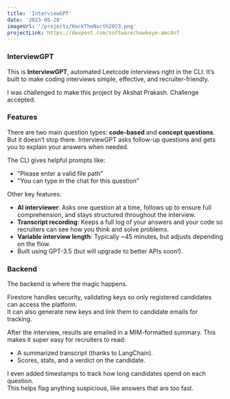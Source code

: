 ```yaml
---
title: 'InterviewGPT'
date: '2023-05-20'
imageUrl: '/projects/HackTheNorth2023.png'
projectLink: https://devpost.com/software/hawkeye-amc4n7
---
```


### InterviewGPT

This is **InterviewGPT**, automated Leetcode interviews right in the CLI.
It’s built to make coding interviews simple, effective, and recruiter-friendly.

I was challenged to make this project by Akshat Prakash. Challenge accepted.

### Features

There are two main question types: **code-based** and **concept questions**.
But it doesn’t stop there. InterviewGPT asks follow-up questions and gets you to explain your answers when needed.

The CLI gives helpful prompts like:

-   "Please enter a valid file path"
-   "You can type in the chat for this question"

Other key features:

-   **AI interviewer**: Asks one question at a time, follows up to ensure full comprehension, and stays structured throughout the interview.
-   **Transcript recording**: Keeps a full log of your answers and your code so recruiters can see how you think and solve problems.
-   **Variable interview length**: Typically ~45 minutes, but adjusts depending on the flow.
-   Built using GPT-3.5 (but will upgrade to better APIs soon!).

### Backend

The backend is where the magic happens.

Firestore handles security, validating keys so only registered candidates can access the platform.  
It can also generate new keys and link them to candidate emails for tracking.

After the interview, results are emailed in a MIM-formatted summary.
This makes it super easy for recruiters to read:

-   A summarized transcript (thanks to LangChain).
-   Scores, stats, and a verdict on the candidate.

I even added timestamps to track how long candidates spend on each question.  
This helps flag anything suspicious, like answers that are too fast.
